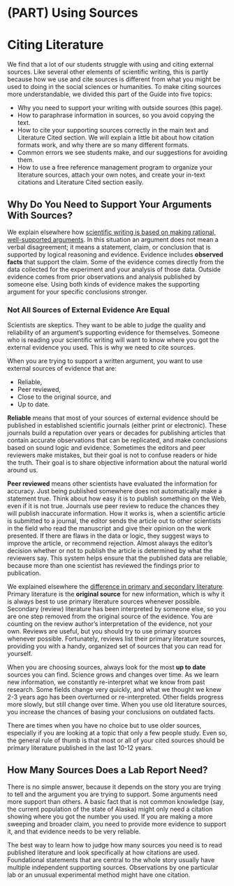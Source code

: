 # (PART) Using Sources {-}
# Citing Literature {#sources500}

We find that a lot of our students struggle with using and citing external sources. Like several other elements of scientific writing, this is partly because how we use and cite sources is different from what you might be used to doing in the social sciences or humanities. To make citing sources more understandable, we divided this part of the Guide into five topics:

* Why you need to support your writing with outside sources (this page).
* How to paraphrase information in sources, so you avoid copying the text.
* How to cite your supporting sources correctly in the main text and Literature Cited section. We will explain a little bit about how citation formats work, and why there are so many different formats.
* Common errors we see students make, and our suggestions for avoiding them.
* How to use a free reference management program to organize your literature sources, attach your own notes, and create your in-text citations and Literature Cited section easily.


## Why Do You Need to Support Your Arguments With Sources? 

We explain elsewhere how [scientific writing is based on making rational, well-supported arguments](http:url.toulmin). In this situation an argument does not mean a verbal disagreement; it means a statement, claim, or conclusion that is supported by logical reasoning and evidence. Evidence includes __observed facts__ that support the claim. Some of the evidence comes directly from the data collected for the experiment and your analysis of those data. Outside evidence comes from prior observations and analysis published by someone else. Using both kinds of evidence makes the supporting argument for your specific conclusions stronger. 


### Not All Sources of External Evidence Are Equal

Scientists are skeptics. They want to be able to judge the quality and reliability of an argument's supporting evidence for themselves. Someone who is reading your scientific writing will want to know where you got the external evidence you used. This is why we need to cite sources. 

When you are trying to support a written argument, you want to use external sources of evidence that are:

* Reliable,
* Peer reviewed,
* Close to the original source, and
* Up to date.

__Reliable__ means that most of your sources of external evidence should be published in established scientific journals (either print or electronic). These journals build a reputation over years or decades for publishing articles that contain accurate observations that can be replicated, and make conclusions based on sound logic and evidence. Sometimes the editors and peer reviewers make mistakes, but their goal is not to confuse readers or hide the truth. Their goal is to share objective information about the natural world around us.

__Peer reviewed__ means other scientists have evaluated the information for accuracy. Just being published somewhere does not automatically make a statement true. Think about how easy it is to publish something on the Web, even if it is not true. Journals use peer review to reduce the chances they will publish inaccurate information. How it works is, when a scientific article is submitted to a journal, the editor sends the article out to other scientists in the field who read the manuscript and give their opinion on the work presented. If there are flaws in the data or logic, they suggest ways to improve the article, or recommend rejection. Almost always the editor's decision whether or not to publish the article is determined by what the reviewers say. This system helps ensure that the published data are reliable, because more than one scientist has reviewed the findings prior to publication. 

We explained elsewhere the [difference in primary and secondary literature](http:url.littypes). Primary literature is the __original source__ for new information, which is why it is always best to use primary literature sources whenever possible. Secondary (review) literature has been interpreted by someone else, so you are one step removed from the original source of the evidence. You are counting on the review author's interpretation of the evidence, not your own. Reviews are useful, but you should try to use primary  sources whenever possible. Fortunately, reviews list their primary literature sources, providing you with a handy, organized set of sources that you can read for yourself.

When you are choosing sources, always look for the most __up to date__ sources you can find. Science grows and changes over time. As we learn new information, we constantly re-interpret what we know from past research. Some fields change very quickly, and what we thought we knew 2-3 years ago has been overturned or re-interpreted. Other fields progress more slowly, but still change over time. When you use old literature sources, you increase the chances of basing your conclusions on outdated facts. 

There are times when you have no choice but to use older sources, especially if you are looking at a topic that only a few people study. Even so, the general rule of thumb is that most or all of your cited sources should be primary literature published in the last 10-12 years.


## How Many Sources Does a Lab Report Need?

There is no simple answer, because it depends on the story you are trying to tell and the argument you are trying to support. Some arguments need more support than others. A basic fact that is not common knowledge (say, the current population of the state of Alaska) might only need a citation showing where you got the number you used. If you are making a more sweeping and broader claim, you need to provide more evidence to support it, and that evidence needs to be very reliable.

The best way to learn how to judge how many sources you need is to read published literature and look specifically at how citations are used. Foundational statements that are central to the whole story usually have multiple independent supporting sources. Observations by one particular lab or an unusual experimental method might have one citation. 
